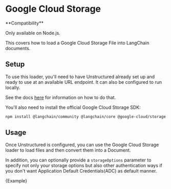 # Google Cloud Storage

<Tip>
**Compatibility**

Only available on Node.js.
</Tip>

This covers how to load a Google Cloud Storage File into LangChain documents.

## Setup

To use this loader, you'll need to have Unstructured already set up and ready to use at an available URL endpoint. It can also be configured to run locally.

See the docs [here](/oss/integrations/document_loaders/file_loaders/unstructured) for information on how to do that.

You'll also need to install the official Google Cloud Storage SDK:

```bash npm2yarn
npm install @langchain/community @langchain/core @google-cloud/storage
```

## Usage

Once Unstructured is configured, you can use the Google Cloud Storage loader to load files and then convert them into a Document.

In addition, you can optionally provide a `storageOptions` parameter to specify not only your storage options but also other authentication ways if you don't want Application Default Credentials(ADC) as default manner.


<CodeBlock language="typescript">{Example}</CodeBlock>
